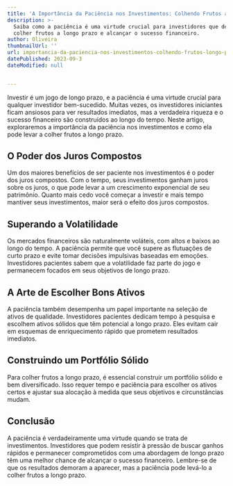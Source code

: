 ```yaml
---
title: 'A Importância da Paciência nos Investimentos: Colhendo Frutos a Longo Prazo'
description: >-
  Saiba como a paciência é uma virtude crucial para investidores que desejam
  colher frutos a longo prazo e alcançar o sucesso financeiro.
author: Oliveira
thumbnailUrl: ''
url: importancia-da-paciencia-nos-investimentos-colhendo-frutos-longo-prazo
datePublished: 2023-09-3
dateModified: null


---
```


Investir é um jogo de longo prazo, e a paciência é uma virtude crucial para qualquer investidor bem-sucedido. Muitas vezes, os investidores iniciantes ficam ansiosos para ver resultados imediatos, mas a verdadeira riqueza e o sucesso financeiro são construídos ao longo do tempo. Neste artigo, exploraremos a importância da paciência nos investimentos e como ela pode levar a colher frutos a longo prazo.

## O Poder dos Juros Compostos

Um dos maiores benefícios de ser paciente nos investimentos é o poder dos juros compostos. Com o tempo, seus investimentos ganham juros sobre os juros, o que pode levar a um crescimento exponencial de seu patrimônio. Quanto mais cedo você começar a investir e mais tempo mantiver seus investimentos, maior será o efeito dos juros compostos.

## Superando a Volatilidade

Os mercados financeiros são naturalmente voláteis, com altos e baixos ao longo do tempo. A paciência permite que você supere as flutuações de curto prazo e evite tomar decisões impulsivas baseadas em emoções. Investidores pacientes sabem que a volatilidade faz parte do jogo e permanecem focados em seus objetivos de longo prazo.

## A Arte de Escolher Bons Ativos

A paciência também desempenha um papel importante na seleção de ativos de qualidade. Investidores pacientes dedicam tempo à pesquisa e escolhem ativos sólidos que têm potencial a longo prazo. Eles evitam cair em esquemas de enriquecimento rápido que prometem resultados imediatos.

## Construindo um Portfólio Sólido

Para colher frutos a longo prazo, é essencial construir um portfólio sólido e bem diversificado. Isso requer tempo e paciência para escolher os ativos certos e ajustar sua alocação à medida que seus objetivos e circunstâncias mudam.

## Conclusão

A paciência é verdadeiramente uma virtude quando se trata de investimentos. Investidores que podem resistir à pressão de buscar ganhos rápidos e permanecer comprometidos com uma abordagem de longo prazo têm uma melhor chance de alcançar o sucesso financeiro. Lembre-se de que os resultados demoram a aparecer, mas a paciência pode levá-lo a colher frutos a longo prazo.

